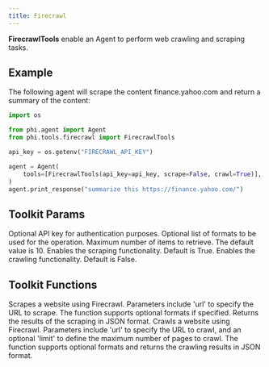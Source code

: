 ```yaml
---
title: Firecrawl
---
```


**FirecrawlTools** enable an Agent to perform web crawling and scraping tasks.

## Example

The following agent will scrape the content finance.yahoo.com and return a summary of the content:

```python cookbook/tools/firecrawl_tools.py
import os

from phi.agent import Agent
from phi.tools.firecrawl import FirecrawlTools

api_key = os.getenv("FIRECRAWL_API_KEY")

agent = Agent(
    tools=[FirecrawlTools(api_key=api_key, scrape=False, crawl=True)], show_tool_calls=True, markdown=True
)
agent.print_response("summarize this https://finance.yahoo.com/")
```

## Toolkit Params

<ResponseField name="api_key" type="str" default="None">
  Optional API key for authentication purposes.
</ResponseField>
<ResponseField name="formats" type="List[str]" default="None">
  Optional list of formats to be used for the operation.
</ResponseField>
<ResponseField name="limit" type="int" default="10">
  Maximum number of items to retrieve. The default value is 10.
</ResponseField>
<ResponseField name="scrape" type="bool" default="True">
  Enables the scraping functionality. Default is True.
</ResponseField>
<ResponseField name="crawl" type="bool" default="False">
  Enables the crawling functionality. Default is False.
</ResponseField>

## Toolkit Functions

<ResponseField name="scrape_website">
  Scrapes a website using Firecrawl. Parameters include 'url' to specify the URL
  to scrape. The function supports optional formats if specified. Returns the
  results of the scraping in JSON format.
</ResponseField>
<ResponseField name="crawl_website">
  Crawls a website using Firecrawl. Parameters include 'url' to specify the URL
  to crawl, and an optional 'limit' to define the maximum number of pages to
  crawl. The function supports optional formats and returns the crawling results
  in JSON format.
</ResponseField>
